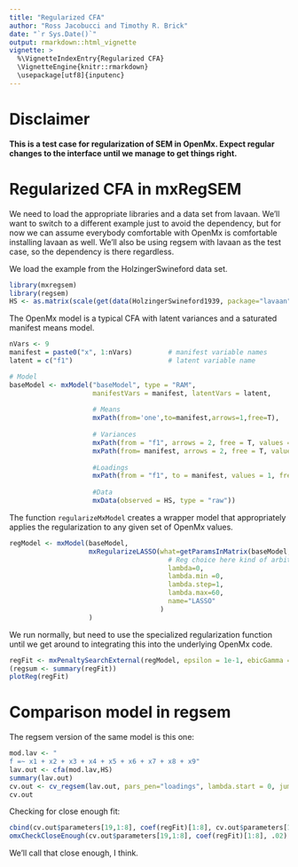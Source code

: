 ```yaml
---
title: "Regularized CFA"
author: "Ross Jacobucci and Timothy R. Brick"
date: "`r Sys.Date()`"
output: rmarkdown::html_vignette
vignette: >
  %\VignetteIndexEntry{Regularized CFA}
  \VignetteEngine{knitr::rmarkdown}
  \usepackage[utf8]{inputenc}
---
```


# Disclaimer
**This is a test case for regularization of SEM in OpenMx.  Expect regular changes to the interface until we manage to get things right.
**

# Regularized CFA in mxRegSEM
We need to load the appropriate libraries and a data set from lavaan. We'll want to switch to a different example just to avoid the dependency, but for now we can assume everybody comfortable with OpenMx is comfortable installing lavaan as well.  We'll also be using regsem with lavaan as the test case, so the dependency is there regardless.

We load the example from the HolzingerSwineford data set. 

```r
library(mxregsem)
library(regsem)
HS <- as.matrix(scale(get(data(HolzingerSwineford1939, package="lavaan"))[,7:15]))
```

The OpenMx model is a typical CFA with latent variances and a saturated manifest means model.

```r
nVars <- 9
manifest = paste0("x", 1:nVars)         # manifest variable names
latent = c("f1")                        # latent variable name

# Model
baseModel <- mxModel("baseModel", type = "RAM", 
                     manifestVars = manifest, latentVars = latent,
                     
                     # Means
                     mxPath(from='one',to=manifest,arrows=1,free=T),
                     
                     # Variances
                     mxPath(from = "f1", arrows = 2, free = T, values = 1, labels="F1_Var"),
                     mxPath(from= manifest, arrows = 2, free = T, values = 1),
                     
                     #Loadings
                     mxPath(from = "f1", to = manifest, values = 1, free = c(FALSE,rep(TRUE,nVars-1))),
                     
                     #Data
                     mxData(observed = HS, type = "raw"))
```


The function `regularizeMxModel` creates a wrapper model that appropriately applies the regularization to any given set of OpenMx values.

```r
regModel <- mxModel(baseModel, 
                    mxRegularizeLASSO(what=getParamsInMatrix(baseModel, "A"), 
                                        # Reg choice here kind of arbitrary
                                        lambda=0, 
                                        lambda.min =0, 
                                        lambda.step=1, 
                                        lambda.max=60,
                                        name="LASSO"
                                      )
                    )
```

We run normally, but need to use the specialized regularization function until we get around to integrating this into the underlying OpenMx code.

```r
regFit <- mxPenaltySearchExternal(regModel, epsilon = 1e-1, ebicGamma = 1)
(regsum <- summary(regFit))
plotReg(regFit)
```


# Comparison model in regsem
The regsem  version of the same model is this one:

```r
mod.lav <- "
f =~ x1 + x2 + x3 + x4 + x5 + x6 + x7 + x8 + x9"
lav.out <- cfa(mod.lav,HS)
summary(lav.out)
cv.out <- cv_regsem(lav.out, pars_pen="loadings", lambda.start = 0, jump = .01, n.lambda = 100)
cv.out
```


Checking for close enough fit:

```r
cbind(cv.out$parameters[19,1:8], coef(regFit)[1:8], cv.out$parameters[19,1:8]-coef(regFit)[1:8])
omxCheckCloseEnough(cv.out$parameters[19,1:8], coef(regFit)[1:8], .02) 
```

We'll call that close enough, I think.